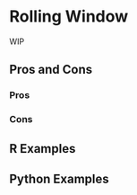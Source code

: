 # Rolling Window {#sec-time-series-rolling-window}

WIP

## Pros and Cons

### Pros

### Cons

## R Examples

## Python Examples

